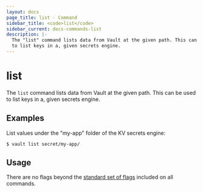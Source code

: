 ```yaml
---
layout: docs
page_title: list - Command
sidebar_title: <code>list</code>
sidebar_current: docs-commands-list
description: |-
  The "list" command lists data from Vault at the given path. This can be used
  to list keys in a, given secrets engine.
---
```


# list

The `list` command lists data from Vault at the given path. This can be used to
list keys in a, given secrets engine.

## Examples

List values under the "my-app" folder of the KV secrets engine:

```text
$ vault list secret/my-app/
```

## Usage

There are no flags beyond the [standard set of flags](/docs/commands/index.html)
included on all commands.
